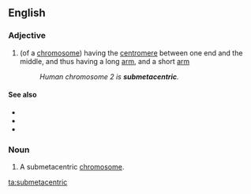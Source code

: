 ==English==

===Adjective===
{{en-adj|-}}

# {{lb|en|cytology}} (of a [[chromosome]]) having the [[centromere]] between one end and the middle, and thus having a long [[arm]], and a short [[arm]]
#: ''Human chromosome 2 is '''submetacentric'''.''

====See also====
* {{l|en|telocentric}}
* {{l|en|acrocentric}}
* {{l|en|metacentric}}

===Noun===
{{en-noun}}

# A submetacentric [[chromosome]].

[[ta:submetacentric]]